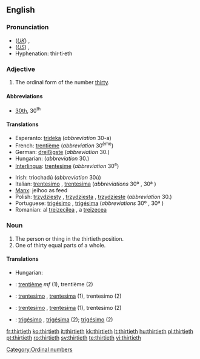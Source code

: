 ==English==

===Pronunciation===
*(''[[Received Pronunciation|UK]]'') {{IPA|/ˈθɜːtiəθ/}}, {{SAMPA|/"T3:ti@T/}}
*(''[[General American|US]]'') {{IPA|/ˈθɝtiəθ/}}, {{SAMPA|/"T3`ti@T/}}
*Hyphenation: thir·ti·eth

===Adjective===
{{en-adj|-}}

# The ordinal form of the number [[thirty]].

====Abbreviations====
* [[30th]], 30<sup>th</sup>

====Translations====
{{trans-top|the ordinal form of the number thirty}}
*Esperanto: [[trideka]] (''abbreviation'' 30-a)
*French: [[trentième]] (''abbreviation'' 30<sup>ème</sup>)
*German: [[dreißigste]] (''abbreviation'' 30.)
*Hungarian: {{t|hu|harmincadik}} (''abbreviation'' 30.)
*[[Interlingua]]: [[trentesime]] (''abbreviation'' 30<sup>e</sup>)
{{trans-mid}}
*Irish: triochadú (''abbreviation'' 30ú)
*Italian: [[trentesimo]] {{m}}, [[trentesima]] {{f}} (''abbreviations'' 30º {{m}}, 30ª {{f}})
*[[Manx]]: jeihoo as feed
*Polish: [[trzydziesty]] {{m}}, [[trzydziesta]] {{f}}, [[trzydzieste]] {{n}} (''abbreviation'' 30.)
*Portuguese: [[trigésimo]] {{m}}, [[trigésima]] {{f}} (''abbreviations'' 30º {{m}}, 30ª {{f}})
*Romanian: al [[treizecilea]] {{m}}, a [[treizecea]] {{f}}
{{trans-bottom}}

===Noun===
{{en-noun}}

# The person or thing in the thirtieth position.
# One of thirty equal parts of a whole.

====Translations====
{{trans-top|the person or thing in the thirtieth position}}
*Hungarian: {{t|hu|harmincadik}}
{{trans-mid}}
{{trans-bottom}}

{{trans-top|one of thirty equal parts of a whole}}
{{trans-mid}}
{{trans-bottom}}

{{checktrans-top}}
*{{ttbc|French}}: [[trentième]] ''mf'' (1), trentième {{m}} (2)
*{{ttbc|Interlingua}}: [[trentesimo]] {{m}}, [[trentesima]] {{f}} (1), trentesimo (2)
{{checktrans-mid}}
*{{ttbc|Italian}}: [[trentesimo]] {{m}}, [[trentesima]] {{f}} (1), trentesimo {{m}} (2)
*{{ttbc|Portuguese}}: [[trigésimo]] {{m}}, [[trigésima]] {{f}} (2); [[trigésimo]] {{m}} (2)
{{checktrans-bottom}}

[[Category:Ordinal numbers]]

[[fr:thirtieth]]
[[ko:thirtieth]]
[[it:thirtieth]]
[[kk:thirtieth]]
[[lt:thirtieth]]
[[hu:thirtieth]]
[[pl:thirtieth]]
[[pt:thirtieth]]
[[ro:thirtieth]]
[[sv:thirtieth]]
[[te:thirtieth]]
[[vi:thirtieth]]